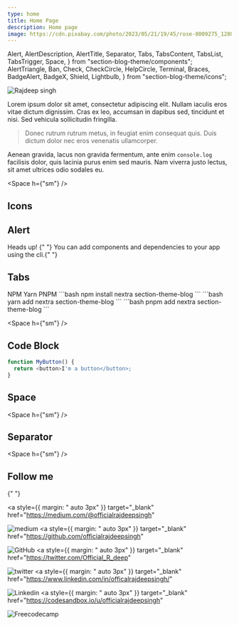 ```yaml
---
type: home
title: Home Page
description: Home page
image: https://cdn.pixabay.com/photo/2023/05/21/19/45/rose-8009275_1280.jpg
---
```


  Alert,
  AlertDescription,
  AlertTitle,
  Separator,
  Tabs,
  TabsContent,
  TabsList,
  TabsTrigger,
  Space,
} from "section-blog-theme/components";
  AlertTriangle,
  Ban,
  Check,
  CheckCircle,
  HelpCircle,
  Terminal,
  Braces,
  BadgeAlert,
  BadgeX,
  Shield,
  Lightbulb,
} from "section-blog-theme/icons";

![Rajdeep singh](https://capsule-render.vercel.app/api?type=soft&color=auto&height=400&section=header&text=Build%20and%20Deploy&fontSize=90&animation=fadeIn)

Lorem ipsum dolor sit amet, consectetur adipiscing elit. Nullam iaculis eros vitae dictum dignissim. Cras ex leo, accumsan in dapibus sed, tincidunt et nisi. Sed vehicula sollicitudin fringilla.

> Donec rutrum rutrum metus, in feugiat enim consequat quis. Duis dictum dolor nec eros venenatis ullamcorper.

Aenean gravida, lacus non gravida fermentum, ante enim `console.log` facilisis dolor, quis lacinia purus enim sed mauris. Nam viverra justo lectus, sit amet ultrices odio sodales eu.

<Space h={"sm"} />


## Icons


<div className="flex flex-row justify-between">
  <AlertTriangle />
  <Ban />
  <Check />
  <CheckCircle />
  <HelpCircle />
  <Lightbulb />
  <Terminal />
  <BadgeAlert />
  <BadgeX />
  <Shield />
  <Braces />
</div>


## Alert

<Alert>
  <AlertTriangle className="h-4 w-4" />
  <AlertTitle>Heads up!</AlertTitle>
  <AlertDescription>
    {" "}
    You can add components and dependencies to your app using the cli.{" "}
  </AlertDescription>
</Alert>


## Tabs

<Tabs defaultValue="npm" className="w-full md:w-[624px]">

  <TabsList>
    <TabsTrigger className="mx-1" value="npm">NPM</TabsTrigger>
    <TabsTrigger className="mx-1" value="yarn">Yarn</TabsTrigger>
    <TabsTrigger className="mx-1" value="pnpm">PNPM</TabsTrigger>
  </TabsList>
  <TabsContent value="npm">
  ```bash
  npm install nextra section-theme-blog
  ```
  </TabsContent>
  <TabsContent value="yarn">
    ```bash
  yarn add nextra section-theme-blog
  ```
  </TabsContent>
  <TabsContent value="pnpm">
    ```bash
  pnpm add nextra section-theme-blog
  ```
  </TabsContent>

</Tabs>

<Space h={"sm"} />

## Code Block

```js filename="example.js"
function MyButton() {
  return <button>I'm a button</button>;
}
```
## Space

<Space h={"sm"} />

## Separator

<Separator />

<Space h={"sm"} />

## Follow me

<div className="flex justify-between" id="badges">

{" "}

<a
  style={{ margin: " auto 3px" }}
  target="_blank"
  href="https://medium.com/@officialrajdeepsingh"
>
  <img
    title="Medium"
    alt="medium"
    src="https://img.shields.io/badge/Medium-12100E?style=for-the-badge&logo=medium&logoColor=white"
    alt="LinkedIn Badge"
  />
</a>
<a
  style={{ margin: " auto 3px" }}
  target="_blank"
  href="https://github.com/officialrajdeepsingh"
>
  <img
    title="GitHub"
    alt="GitHub"
    src="https://img.shields.io/badge/github-%23121011.svg?style=for-the-badge&logo=github&logoColor=white"
  />
</a>
<a
  style={{ margin: " auto 3px" }}
  target="_blank"
  href="https://twitter.com/Official_R_deep"
>
  <img
    title="Twitter"
    alt="twitter"
    src="https://img.shields.io/badge/Twitter-%231DA1F2.svg?style=for-the-badge&logo=Twitter&logoColor=white"
  />
</a>
<a
  style={{ margin: " auto 3px" }}
  target="_blank"
  href="https://www.linkedin.com/in/officalrajdeepsingh/"
>
  <img
    title="Linkedin"
    alt="Linkedin"
    src="https://img.shields.io/badge/linkedin-%230077B5.svg?style=for-the-badge&logo=linkedin&logoColor=white"
  />
</a>
<a
  style={{ margin: " auto 3px" }}
  target="_blank"
  href="https://codesandbox.io/u/officialrajdeepsingh"
>
  <img
    title="Freecodecamp"
    alt="Freecodecamp"
    src="https://img.shields.io/badge/Freecodecamp-%23123.svg?&style=for-the-badge&logo=freecodecamp&logoColor=green"
  />
</a>

</div>
